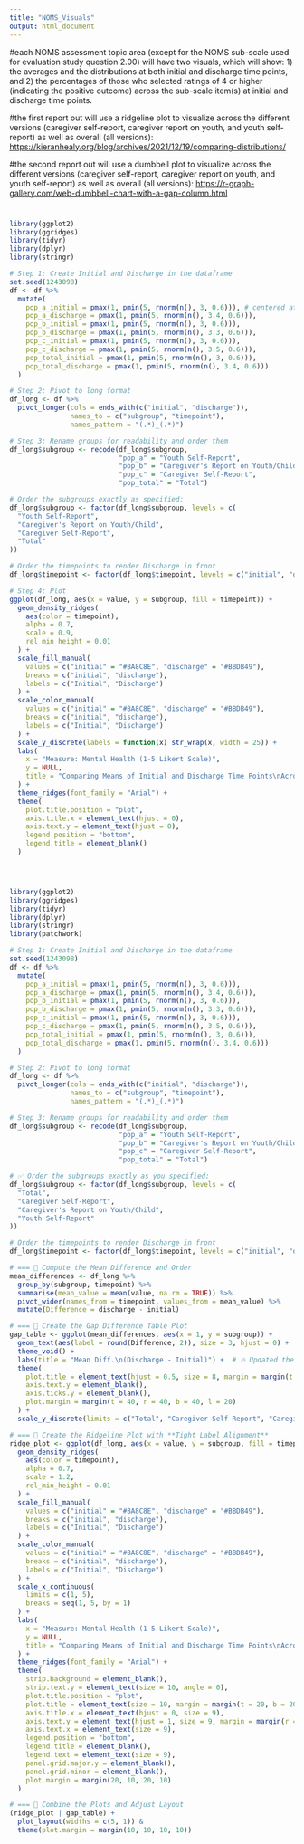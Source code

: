 ```yaml
---
title: "NOMS_Visuals"
output: html_document
---
```


#each NOMS assessment topic area (except for the NOMS sub-scale used for evaluation study question 2.00) will have two visuals, which will show: 1) the averages and the distributions at both initial and discharge time points, and 2) the percentages of those who selected ratings of 4 or higher (indicating the positive outcome) across the sub-scale item(s) at initial and discharge time points.

#the first report out will use a ridgeline plot to visualize across the different versions (caregiver self-report, caregiver report on youth, and youth self-report) as well as overall (all versions): <https://kieranhealy.org/blog/archives/2021/12/19/comparing-distributions/>

#the second report out will use a dumbbell plot to visualize across the different versions (caregiver self-report, caregiver report on youth, and youth self-report) as well as overall (all versions): <https://r-graph-gallery.com/web-dumbbell-chart-with-a-gap-column.html>

# 

```r

library(ggplot2)
library(ggridges)
library(tidyr)
library(dplyr)
library(stringr)

# Step 1: Create Initial and Discharge in the dataframe
set.seed(1243098)
df <- df %>%
  mutate(
    pop_a_initial = pmax(1, pmin(5, rnorm(n(), 3, 0.6))), # centered at 3, max/min of 1 and 5
    pop_a_discharge = pmax(1, pmin(5, rnorm(n(), 3.4, 0.6))),
    pop_b_initial = pmax(1, pmin(5, rnorm(n(), 3, 0.6))),
    pop_b_discharge = pmax(1, pmin(5, rnorm(n(), 3.3, 0.6))),
    pop_c_initial = pmax(1, pmin(5, rnorm(n(), 3, 0.6))),
    pop_c_discharge = pmax(1, pmin(5, rnorm(n(), 3.5, 0.6))),
    pop_total_initial = pmax(1, pmin(5, rnorm(n(), 3, 0.6))),
    pop_total_discharge = pmax(1, pmin(5, rnorm(n(), 3.4, 0.6)))
  )

# Step 2: Pivot to long format
df_long <- df %>%
  pivot_longer(cols = ends_with(c("initial", "discharge")),
               names_to = c("subgroup", "timepoint"),
               names_pattern = "(.*)_(.*)") 

# Step 3: Rename groups for readability and order them
df_long$subgroup <- recode(df_long$subgroup,
                           "pop_a" = "Youth Self-Report",
                           "pop_b" = "Caregiver's Report on Youth/Child",
                           "pop_c" = "Caregiver Self-Report",
                           "pop_total" = "Total")

# Order the subgroups exactly as specified:
df_long$subgroup <- factor(df_long$subgroup, levels = c(
  "Youth Self-Report", 
  "Caregiver's Report on Youth/Child",
  "Caregiver Self-Report",
  "Total"
))

# Order the timepoints to render Discharge in front
df_long$timepoint <- factor(df_long$timepoint, levels = c("initial", "discharge"))

# Step 4: Plot
ggplot(df_long, aes(x = value, y = subgroup, fill = timepoint)) +
  geom_density_ridges(
    aes(color = timepoint),
    alpha = 0.7,
    scale = 0.9,
    rel_min_height = 0.01
  ) +
  scale_fill_manual(
    values = c("initial" = "#8A8C8E", "discharge" = "#BBDB49"),
    breaks = c("initial", "discharge"),
    labels = c("Initial", "Discharge")
  ) +
  scale_color_manual(
    values = c("initial" = "#8A8C8E", "discharge" = "#BBDB49"),
    breaks = c("initial", "discharge"),
    labels = c("Initial", "Discharge")
  ) +
  scale_y_discrete(labels = function(x) str_wrap(x, width = 25)) +
  labs(
    x = "Measure: Mental Health (1-5 Likert Scale)",
    y = NULL,
    title = "Comparing Means of Initial and Discharge Time Points\nAcross NOMS Sub-scale by Subgroups"
  ) +
  theme_ridges(font_family = "Arial") +
  theme(
    plot.title.position = "plot",
    axis.title.x = element_text(hjust = 0),
    axis.text.y = element_text(hjust = 0),
    legend.position = "bottom",
    legend.title = element_blank()
  )





```

```r

library(ggplot2)
library(ggridges)
library(tidyr)
library(dplyr)
library(stringr)
library(patchwork)

# Step 1: Create Initial and Discharge in the dataframe
set.seed(1243098)
df <- df %>%
  mutate(
    pop_a_initial = pmax(1, pmin(5, rnorm(n(), 3, 0.6))),
    pop_a_discharge = pmax(1, pmin(5, rnorm(n(), 3.4, 0.6))),
    pop_b_initial = pmax(1, pmin(5, rnorm(n(), 3, 0.6))),
    pop_b_discharge = pmax(1, pmin(5, rnorm(n(), 3.3, 0.6))),
    pop_c_initial = pmax(1, pmin(5, rnorm(n(), 3, 0.6))),
    pop_c_discharge = pmax(1, pmin(5, rnorm(n(), 3.5, 0.6))),
    pop_total_initial = pmax(1, pmin(5, rnorm(n(), 3, 0.6))),
    pop_total_discharge = pmax(1, pmin(5, rnorm(n(), 3.4, 0.6)))
  )

# Step 2: Pivot to long format
df_long <- df %>%
  pivot_longer(cols = ends_with(c("initial", "discharge")),
               names_to = c("subgroup", "timepoint"),
               names_pattern = "(.*)_(.*)") 

# Step 3: Rename groups for readability and order them
df_long$subgroup <- recode(df_long$subgroup,
                           "pop_a" = "Youth Self-Report",
                           "pop_b" = "Caregiver's Report on Youth/Child",
                           "pop_c" = "Caregiver Self-Report",
                           "pop_total" = "Total")

# ✅ Order the subgroups exactly as you specified:
df_long$subgroup <- factor(df_long$subgroup, levels = c(
  "Total",
  "Caregiver Self-Report",
  "Caregiver's Report on Youth/Child",
  "Youth Self-Report"
))

# Order the timepoints to render Discharge in front
df_long$timepoint <- factor(df_long$timepoint, levels = c("initial", "discharge"))

# === 📌 Compute the Mean Difference and Order
mean_differences <- df_long %>%
  group_by(subgroup, timepoint) %>%
  summarise(mean_value = mean(value, na.rm = TRUE)) %>%
  pivot_wider(names_from = timepoint, values_from = mean_value) %>%
  mutate(Difference = discharge - initial)

# === 📌 Create the Gap Difference Table Plot
gap_table <- ggplot(mean_differences, aes(x = 1, y = subgroup)) +
  geom_text(aes(label = round(Difference, 2)), size = 3, hjust = 0) +  # 🔥 Smaller font for cells
  theme_void() +
  labs(title = "Mean Diff.\n(Discharge - Initial)") +  # 🔥 Updated the title
  theme(
    plot.title = element_text(hjust = 0.5, size = 8, margin = margin(t = 5, b = 5)), # 🔥 Smaller title
    axis.text.y = element_blank(),
    axis.ticks.y = element_blank(),
    plot.margin = margin(t = 40, r = 40, b = 40, l = 20)
  ) +
  scale_y_discrete(limits = c("Total", "Caregiver Self-Report", "Caregiver's Report on Youth/Child", "Youth Self-Report"))

# === 📌 Create the Ridgeline Plot with **Tight Label Alignment**
ridge_plot <- ggplot(df_long, aes(x = value, y = subgroup, fill = timepoint)) + 
  geom_density_ridges(
    aes(color = timepoint),
    alpha = 0.7,
    scale = 1.2,
    rel_min_height = 0.01
  ) +
  scale_fill_manual(
    values = c("initial" = "#8A8C8E", "discharge" = "#BBDB49"),
    breaks = c("initial", "discharge"),
    labels = c("Initial", "Discharge")
  ) +
  scale_color_manual(
    values = c("initial" = "#8A8C8E", "discharge" = "#BBDB49"),
    breaks = c("initial", "discharge"),
    labels = c("Initial", "Discharge")
  ) +
  scale_x_continuous(
    limits = c(1, 5),
    breaks = seq(1, 5, by = 1)
  ) +
  labs(
    x = "Measure: Mental Health (1-5 Likert Scale)",
    y = NULL,
    title = "Comparing Means of Initial and Discharge Time Points\nAcross NOMS Sub-scale by Subgroups"
  ) +
  theme_ridges(font_family = "Arial") +
  theme(
    strip.background = element_blank(),
    strip.text.y = element_text(size = 10, angle = 0),
    plot.title.position = "plot",
    plot.title = element_text(size = 10, margin = margin(t = 20, b = 20)),
    axis.title.x = element_text(hjust = 0, size = 9),
    axis.text.y = element_text(hjust = 1, size = 9, margin = margin(r = 5)),
    axis.text.x = element_text(size = 9),
    legend.position = "bottom",
    legend.title = element_blank(),
    legend.text = element_text(size = 9),
    panel.grid.major.y = element_blank(),
    panel.grid.minor = element_blank(),
    plot.margin = margin(20, 10, 20, 10)
  )

# === 📌 Combine the Plots and Adjust Layout
(ridge_plot | gap_table) + 
  plot_layout(widths = c(5, 1)) &
  theme(plot.margin = margin(10, 10, 10, 10))


```
